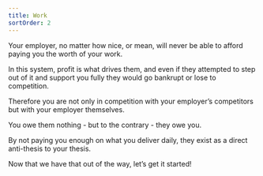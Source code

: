 ```yaml
---
title: Work
sortOrder: 2
---
```


Your employer, no matter how nice, or mean, will never be able to afford paying you
the worth of your work.

In this system, profit is what drives them, and even if they attempted to step out of
it and support you fully they would go bankrupt or lose to competition.

Therefore you are not only in competition with your employer’s competitors but with
your employer themselves.

You owe them nothing - but to the contrary - they owe you.

By not paying you enough on what you deliver daily, they exist as a direct anti-thesis to
your thesis.

Now that we have that out of the way, let’s get it started!